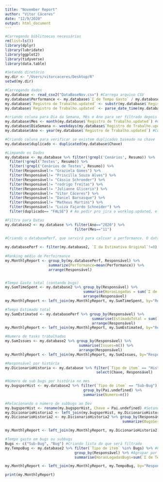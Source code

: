 ```yaml
---
title: "November Report"
author: "Vítor Cáceres"
date: "12/9/2020"
output: html_document
---
```



```r
#Carregando biblitoecas necessárias
rm(list=ls())
library(dplyr)
library(lubridate)
library(ggplot2)
library(tidyverse)
library(data.table)

#Setando diretório
my.dir <- "/Users/vitorcaceres/Desktop/R"
setwd(my.dir)

#Carregando dados
my.database <- read_csv2("DataBaseNov.csv") #Carrega arquivo CSV
my.database$Performance <- my.database$`Σ de Tempo Gasto` / my.database$`Σ da Estimativa Original` #Cria coluna de Performance
my.database$`Registro de Trabalho.updated` <- substr(my.database$`Registro de Trabalho.updated`,0,11) #Extrai a data da coluna de registro de trabalho
my.database$`Registro de Trabalho.updated` <- parse_date_time(my.database$`Registro de Trabalho.updated`, orders = c("ymd", "dmy", "mdy")) #Transforma a data em formato de data

#criando coluna para Dia da Semana, Mês e Ano para ser filtrado depois
my.database$Mes <- month(my.database$`Registro de Trabalho.updated`) #Coluna Mês
my.database$DiaSemana <- weekdays(my.database$`Registro de Trabalho.updated`) #Coluna Dia da Semana
my.database$Ano <- year(my.database$`Registro de Trabalho.updated`) #Coluna Ano

#Criando coluna para verificar se existem duplicados baseado na chave
my.database$duplicado <- duplicated(my.database$Chave)

#Limpando os Dados
my.database <- my.database %>% filter(!grepl('Cenários', Resumo)) %>%
  filter(!grepl('Testes', Resumo)) %>%
  filter(!grepl('Cenários de Testes', Resumo)) %>%
  filter(Responsável!= "Graziela Gomes") %>%
  filter(Responsável!= "Priscilla Souza Alves") %>%
  filter(Responsável!= "Cássio Schroeder") %>%
  filter(Responsável!= "rodrigo freitas") %>%
  filter(Responsável!= "Julianne Glicerio") %>%
  filter(Responsável!= "Vítor Cáceres") %>%
  filter(Responsável!= "Daniel Barnasque") %>%
  filter(Responsável!= "Matheus Martins") %>%
  filter(Responsável!= "Luiza Fajardo Schneider") %>%
  filter(duplicado== "FALSE") # Ao pedir pro jira o worklog.updated, ele puxa um registro para cada dia registrados, portanto podem ter linhas duplicadas

#Filtro para Datas
my.database2 <- my.database %>% filter(Ano=="2020") %>%
                                filter(Mes=="11")

#Criando o databasePerf, que servirá para calcuar a performance. O database ficará intacto para calcular o tempo gasto.
  
my.databasePerf <- filter(my.database2, `Σ da Estimativa Original`!=0)
  
#Ranking médio de Perfoirmance
my.MonthlyReport <- group_by(my.databasePerf, Responsável) %>% 
                    summarize(Performance=mean(Performance)) %>%
                    arrange(Responsável)


#Tempo Gasto total (contando bugs)
my.SumTimeSpent <- my.database2 %>% group_by(Responsável) %>%
                                    summarise(HorasLogadas = sum(`Σ de Tempo Gasto`)/3600) %>%
                                    arrange(Responsável)
my.MonthlyReport <- left_join(my.MonthlyReport, my.SumTimeSpent, by="Responsável") #Adicionando na tabela princiapl

#Tempo Estimado total
my.SumEstimated <- my.databasePerf %>% group_by(Responsável) %>%
                                        summarise(EstimadoTotal = sum(`Σ da Estimativa Original`)/3600) %>%
                                        arrange(Responsável)
my.MonthlyReport <- left_join(my.MonthlyReport, my.SumEstimated, by="Responsável") #Adicionando na tabela princiapl

#Numero de tasks trabalhadas
my.SumIssues <- my.database2 %>% group_by(Responsável) %>%
                                  summarise(Issues=n()) %>%
                                  arrange(Responsável)
my.MonthlyReport <- left_join(my.MonthlyReport, my.SumIssues, by="Responsável") #Adicionando na tabela princiapl

#Responsável por história
my.DicionarioHistoria <- my.database %>% filter(`Tipo de item` == "História") %>%
                                          select(Chave, Responsável)

#Número de sub bugs por história no mes
my.bugsporHist <- my.database2 %>% filter(`Tipo de item` == "Sub-Bug") %>%
                                    group_by(Pai.undefined) %>%
                                    summarise(Numero=n())

#Relacionando o número de subbugs ao Dev
my.bugsporHist <- rename(my.bugsporHist, Chave = Pai.undefined) #Setando o mesmo nome para as colunas que vão servir para o join
my.DicionarioHistoria2 <- left_join(my.bugsporHist, my.DicionarioHistoria, by="Chave") #Unindo tabelas
my.DicionarioHistoria2 <- my.DicionarioHistoria2 %>% group_by(Responsável) %>% # Somando sub bugs por responsável
                                                      summarize(BugsGerados = sum(Numero))

my.MonthlyReport <- left_join(my.MonthlyReport, my.DicionarioHistoria2, by="Responsável") #Adicionando na tabela princiapl

#Tempo gasto em bugs ou subbugs
Bugs <- c("Sub-Bug", "Bug") #Criando lista do que será filtrado
my.TempoBug <- my.database2 %>% filter(`Tipo de item` %in% Bugs) %>% #Filtro por tipo de item
                                group_by(Responsável) %>% #Agrupar por responsável
                                summarise(HorasLogadasBugs=sum(`Σ de Tempo Gasto`)/3600) #Somando o tempo gasto dos itens filtrados

my.MonthlyReport <- left_join(my.MonthlyReport, my.TempoBug, by="Responsável") #Adicionando na tabela princiapl

print(my.MonthlyReport)
```
